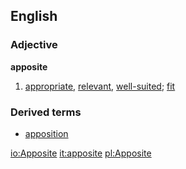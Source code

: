 ==English==
===Adjective===
'''apposite'''
# [[appropriate]], [[relevant]], [[well-suited]]; [[fit]]

===Derived terms===
*[[apposition]]

[[io:Apposite]]
[[it:apposite]]
[[pl:Apposite]]